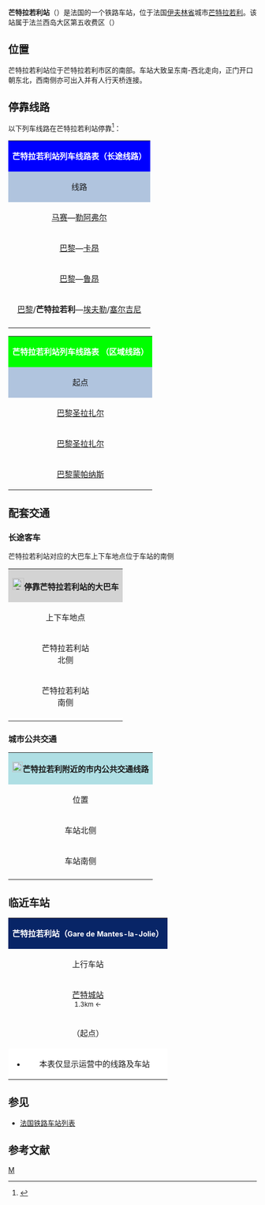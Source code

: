 {{Infobox station
|symbol_right={{SNCF logo}}
|name=芒特拉若利
|native_name=Gare de Mantes-la-Jolie
|native_name_lang=fr
|image=Gare de Mantes-la-Jolie-2014.jpg
|caption=芒特拉若利站主站房
|borough={{FRA}}[[伊夫林省|伊夫林省]][[芒特拉若利|芒特拉若利]]
|address=Place du 8 mai 1945,<br>78200 MANTES-LA-JOLIE
|coordinates={{coord|48|59|23|N|1|42|12|E|display=inline,title|scale:10000}}
|code=381509
|elevation=34
|architect=
|owned= {{SNCF logo}}
|structure=地面综合换乘车站
|opened=1843年5月9日
|closed=
|status=使用中
|operator= {{SNCF logo}}
|lines=[[巴黎－勒阿弗尔铁路|巴黎－勒阿弗尔铁路]]<br>[[芒特拉若利－瑟堡铁路|芒特拉若利－瑟堡铁路]]
|platforms=4
|tracks=8
|type=客运车站
|services=[[TGV|TGV]]<br>[[法国城际列车|INTERCITÉS]]<br>[[法国大区列车|TER]]<br>{{Transilien logo}} {{TransilienJ logo}} {{TransilienN logo}}
|passengers=9,213,166人次
|pass_year=2016年<ref>{{Cite web|url=https://ressources.data.sncf.com/explore/dataset/frequentation-gares/table/?sort=voyageurs_2014&q=mantes|title=Fréquentation en gares|accessdate=2018-11-14|author=SNCF|date=|language=fr|publisher=SNCF Open Data|archive-date=2018-11-15|archive-url=https://web.archive.org/web/20181115112807/https://ressources.data.sncf.com/explore/dataset/frequentation-gares/table/?sort=voyageurs_2014&q=mantes|dead-url=no}}</ref>
|pass_rank=b级
|other_services_collapsible=yes
|other_services={{Infobox|child=yes
|label1=<span style="background:#39A642"><span style="color:#FFFFFF">'''Tam en Yvelines'''</span></span>
|data1=<code><span style="background:#EE1D23"><span style="color:#FFFFFF">'''A'''</span></span></code> <code><span style="background:#0E0554"><span style="color:#FFFFFF">'''C'''</span></span></code> <code><span style="background:#F2706C"><span style="color:#FFFFFF">'''E'''</span></span></code> <code><span style="background:#009D4C"><span style="color:#FFFFFF">'''F'''</span></span></code> <code><span style="background:#0A55A3"><span style="color:#FFFFFF">'''I'''</span></span></code> <code><span style="background:#8781BD"><span style="color:#FFFFFF">'''J'''</span></span></code> <code><span style="background:#046E78"><span style="color:#FFFFFF">'''K'''</span></span></code> <code><span style="background:#E8C31D"><span style="color:#FFFFFF">'''M'''</span></span></code> <code><span style="background:#03B8A4"><span style="color:#FFFFFF">'''N'''</span></span></code> <code><span style="background:#9A4606"><span style="color:#FFFFFF">'''X'''</span></span></code> <code><span style="background:#A6CE39"><span style="color:#FFFFFF">'''Z'''</span></span></code> <code><span style="background:#6C6D70"><span style="color:#FFFFFF">'''21'''</span></span></code> <code><span style="background:#4D4880"><span style="color:#FFFFFF">'''26'''</span></span></code> <code><span style="background:#00899F"><span style="color:#FFFFFF">'''52'''</span></span></code>
|label2=<span style="background:#2267B6"><span style="color:#FFFFFF">'''Com'bus'''</span></span>
|data2=<span style="background:#FEC40E"><span style="color:#FFFFFF">'''P'''</span></span> <span style="background:#1D90D0"><span style="color:#FFFFFF">'''02A'''</span></span> <span style="background:#179176"><span style="color:#FFFFFF">'''02B'''</span></span> <span style="background:#9D248E"><span style="color:#FFFFFF">'''9'''</span></span> <span style="background:#C42661"><span style="color:#FFFFFF">'''15'''</span></span> <span style="background:#8FD1BF"><span style="color:#FFFFFF">'''22'''</span></span> <span style="background:#BBBBBB"><span style="color:#FFFFFF">'''90'''</span></span> <span style="background:#BBBBBB"><span style="color:#FFFFFF">'''91'''</span></span> 
|label3=<span style="background:#FF0000"><span style="color:#FFFFFF">'''{{lang|fr|Transdev Houdan}}'''</span></span>
|data3=<span style="background:#55B3E5"><span style="color:#FFFFFF">'''60'''</span></span> <span style="background:#1A8340"><span style="color:#FFFFFF">'''501'''</span></span>
|label4=<span style="background:#FF0000"><span style="color:#FFFFFF">'''{{lang|fr|Tourneux}}'''</span></span>
|data4=<span style="background:#55B3E5"><span style="color:#FFFFFF">'''80'''</span></span>
|label5=<span style="background:#005495"><span style="color:#FFFFFF">'''{{lang|fr|Hourtoule}}'''</span></span>
|data5=<span style="background:#55B3E5"><span style="color:#FFFFFF">'''78'''</span></span>
|label6=<span style="background:#55B3E5"><span style="color:#FFFFFF">'''Express A14'''</span></span>
|data6=<span style="background:#55B3E5"><span style="color:#FFFFFF">'''A14'''</span></span>
|label7=
|data7=
|label8=<span style="background:#FFFFFF"><span style="color:#004391">'''Ré'''</span></span><span style="background:#FFFFFF"><span style="color:#00C2FF">'''mi'''</span></span>
|data8=<span style="background:#FFFFFF"><span style="color:#000000">'''88'''</span></span>
|label9={{Noc logo}}
|data9=[[File:Paris_logo_noctilien_jms.svg|16x16px]]<span style="background:#BDD044"><span style="color:#000000">'''N151'''</span></span>
|label10=
|data10=
|label11=
|data11=
}}
}}
'''芒特拉若利站'''（{{lang-fr|Gare de Mantes-la-Jolie}}）是法国的一个铁路车站，位于法国[[伊夫林省|伊夫林省]]城市[[芒特拉若利|芒特拉若利]]。该站属于法兰西岛大区第五收费区（{{lang|fr|Zone 5}}）

==位置==

芒特拉若利站位于芒特拉若利市区的南部。车站大致呈东南-西北走向，正门开口朝东北，西南侧亦可出入并有人行天桥连接。

== 停靠线路 ==

{{动态列表|最后更新时间：2016年10月18日。本章节内容仅供参考，不排除因施工或罢工而引发的临时性变更。欢迎修正和补充}}

以下列车线路在芒特拉若利站停靠<ref>{{Cite web|url=http://www.sncf.com/fr/gare/horaires/mantes-la-jolie|title=MANTES-LA-JOLIE|accessdate=2016-10-18|author=SNCF|date=|language=法语|publisher=SNCF|archiveurl=https://web.archive.org/web/20161022140904/http://www.sncf.com/fr/gare/horaires/mantes-la-jolie|archivedate=2016-10-22|deadurl=yes}}</ref>：

{| class="wikitable mw-collapsible" 
|colspan="5" style="background:#0000FF" align="center" |{{SNCF logo}} <span style="color:#FFFFFF">'''芒特拉若利站列车线路表（长途线路）'''</span>
|-
!style="background:#B0C4DE"| 线路
!style="background:#B0C4DE"|车种
!style="background:#B0C4DE"|上一站
!style="background:#B0C4DE"|下一站
!style="background:#B0C4DE"|大致运行频率{{noteTag|name=noteA}}
|-
|[[马赛圣夏勒站|马赛]]—[[勒阿弗尔站|勒阿弗尔]]
| rowspan="1" align="center" |'''[[TGV|TGV]]'''
|[[凡尔赛尚铁站|凡尔赛]]
|[[鲁昂右岸站|鲁昂]]
|每天1趟
|-
|[[巴黎圣拉扎尔站|巴黎]]—[[卡昂站|卡昂]]
| rowspan="2" align="center" |'''[[法国城际列车|INTERCITÉS]]'''
|[[巴黎圣拉扎尔站|巴黎圣拉扎尔]]
|[[埃夫勒诺曼底站|埃夫勒]]
|每天1~2趟{{noteTag|name=noteB}}
|-
|[[巴黎圣拉扎尔站|巴黎]]—[[鲁昂右岸站|鲁昂]]
|[[巴黎圣拉扎尔站|巴黎圣拉扎尔]]
|[[韦尔农-吉维尼站|韦尔农]]
|每天7趟左右
|-
|[[巴黎圣拉扎尔站|巴黎]]/'''芒特拉若利'''—[[埃夫勒诺曼底站|埃夫勒]]/[[塞尔吉尼站|塞尔吉尼]]
| rowspan="1" align="center"|'''[[法国大区列车|TER]]'''
|[[巴黎圣拉扎尔站|巴黎圣拉扎尔]]/（起点）
|[[布雷瓦勒站|布雷瓦勒]]
|每天4~10趟
|-
|colspan="5" style="background:#FFFFFF"|{{noteFoot|1=
{{noteTag|name=noteA|1=在本栏中，往返1次为"1趟"；除特别标明外，其数据仅工作日有效，周末及节假日列车数量可能会减少}}
{{noteTag|name=noteB|1=周末及节假日停运}}
}}
|}

{| class="wikitable mw-collapsible"
|colspan="5" style="background:#00FF00" align="center" |{{SNCF logo}} <span style="color:#FFFFFF">'''芒特拉若利站列车线路表</span> <span style="color:#FFFFFF">（区域线路）'''</span>
|-
!style="background:#B0C4DE"|起点
!style="background:#B0C4DE"|上一站
!style="background:#B0C4DE"|线路
!style="background:#B0C4DE"|下一站
!style="background:#B0C4DE"|终点
|-
|[[巴黎圣拉扎尔站|巴黎圣拉扎尔]]
|[[芒特站|芒特]]
| rowspan="2" align="center"|{{Transilien logo}} {{TransilienJ logo}}
|（终点）
|（终点）
|-
|[[巴黎圣拉扎尔站|巴黎圣拉扎尔]]
|[[芒特站|芒特]]
|[[塞纳河畔罗尼站|塞纳河畔罗尼]]
|[[维尔农站|维尔农]]
|-
|[[巴黎蒙帕纳斯站|巴黎蒙帕纳斯]]
|[[埃波讷-梅济耶尔站|埃波讷]]
| rowspan="1" align="center"|{{Transilien logo}} {{TransilienL logo}}
|（终点）
|（终点）<ref>{{Cite web|url=https://www.transilien.com/lignes/rer-trains/ligne-J|title=Ligne J|accessdate=2016-10-18|author=Transilien|date=|language=法语|publisher=Transilien|archive-date=2017-11-07|archive-url=https://web.archive.org/web/20171107003645/https://www.transilien.com/lignes/rer-trains/ligne-J|dead-url=no}}</ref>
|}

==配套交通==
===长途客车===

芒特拉若利站对应的大巴车上下车地点位于车站的南侧

{| class="wikitable mw-collapsible" 
|colspan="3" align="center" style="background:#D3D3D3" |[[File:BSicon_BUS.svg|24x24px]]'''停靠芒特拉若利站的大巴车'''
|-
!align="center" |上下车地点
!align="center" |运营单位
!align="center" |线路及主要目的地{{noteTag|name=noteA}}
|-
|rowspan="3" align="center"|芒特拉若利站<br>北侧
|align="center"|{{Noc logo}}
|
[[File:Paris_logo_noctilien_jms.svg|16x16px]]<span style="background:#BDD044"><span style="color:#000000">'''N151'''</span></span>[[莱米罗|莱米罗]]{{.w}}[[塞纳河畔维尔讷伊|塞纳河畔维尔讷伊]]{{.w}}[[塞纳河畔特列勒|塞纳河畔特列勒]]{{.w}}[[普瓦西|普瓦西]]{{.w}}[[巴黎圣拉扎尔站|巴黎]]
|-
|align="center"|{{link-fr|A14高速快线|Réseau de bus Express A14}}<br><span style="background:#55B3E5"><span style="color:#FFFFFF">'''Express A14'''</span></span>
|<span style="background:#55B3E5"><span style="color:#FFFFFF">'''A14'''</span></span> [[拉德芳斯|拉德芳斯]]
|-
|align="center"|{{link-fr|科姆巴士|Réseau de bus Com'Bus}}<br><span style="background:#2267B6"><span style="color:#FFFFFF">'''Com'bus'''</span></span>
|
<span style="background:#8FD1BF"><span style="color:#FFFFFF">'''22'''</span></span> [[普瓦西|普瓦西]]{{.w}}[[圣日耳曼昂莱站|圣日耳曼昂莱]]
|-
| rowspan="5" align="center" |芒特拉若利站<br>南侧
|align="center"|{{link-fr|中央-卢瓦尔河谷大区城际客运|Réseau de mobilité interurbaine}}<br><span style="background:#FFFFFF"><span style="color:#004391">'''Ré'''</span></span><span style="background:#FFFFFF"><span style="color:#00C2FF">'''mi'''</span></span>
|
<span style="background:#FFFFFF"><span style="color:#000000">'''88'''</span></span> [[苏安德尔|苏安德尔]]{{.w}}[[蒙德勒维尔|蒙德勒维尔]]{{.w}}[[阿内|阿内]]{{.w}}[[德勒站|德勒]]
|-
|align="center"|{{link-fr|法国交通发展集团 (乌当)|Établissement Transdev de Houdan}}<br><span style="background:#FF0000"><span style="color:#FFFFFF">'''{{lang|fr|Transdev Houdan}}'''</span></span>
|
<span style="background:#55B3E5"><span style="color:#FFFFFF">'''60'''</span></span> {{.w}}{{link-fr|塞普特伊|Septeuil}}{{.w}}[[塔夸尼耶尔|塔夸尼耶尔]]{{.w}}[[里什堡_(伊夫林省)|里什堡]]{{.w}}[[乌当|乌当]]{{.w}}[[阿丹维尔|阿丹维尔]]{{.w}}[[赖泽|赖泽]]{{.w}}[[加兹朗|加兹朗]]{{.w}}[[朗布依埃站|朗布依埃]]{{noteTag|name=noteC}}<br>
<span style="background:#1A8340"><span style="color:#FFFFFF">'''501'''</span></span> [[塞纳河畔梅济耶尔|塞纳河畔梅济耶尔]]{{.w}}[[埃波讷|埃波讷]]{{.w}}[[欧贝让维尔|欧贝让维尔]]{{.w}}[[伊夫林地区圣康坦-蒙蒂尼勒布勒托讷站|伊夫林地区圣康坦]]{{noteTag|name=noteC}}
|-
|align="center" |{{link-fr|乌尔图勒|Hourtoule}}<br><span style="background:#005495"><span style="color:#FFFFFF">'''{{lang|fr|Hourtoule}}'''</span></span>
|
<span style="background:#55B3E5"><span style="color:#FFFFFF">'''78'''</span></span> [[欧图耶|欧图耶]]{{.w}}[[诺夫勒堡|诺夫勒堡]]{{.w}}[[普莱西尔|普莱西尔]]{{.w}}[[埃朗库尔|埃朗库尔]]{{.w}}[[特拉普|特拉普]]{{.w}}[[伊夫林地区圣康坦|伊夫林地区圣康坦]]{{noteTag|name=noteD}}
|-
|align="center"|{{link-fr|图尔讷客运|Autocars Tourneux}}<br><span style="background:#FF0000"><span style="color:#FFFFFF">'''{{lang|fr|Tourneux}}'''</span></span>
|
<span style="background:#55B3E5"><span style="color:#FFFFFF">'''80'''</span></span> [[莱米罗站|莱米罗]]{{.w}}[[塞纳河畔梅济耶尔|塞纳河畔梅济耶尔]]{{.w}}[[埃波讷|埃波讷]]{{.w}}[[欧贝让维尔|欧贝让维尔]]{{.w}}[[伊夫林地区默朗|默朗]]{{.w}}[[塞尔吉省府站|塞尔吉]]<br>
|-
|align="center" |[[SNCF|SNCF]]
|（''当某条铁路线施工或罢工时，SNCF可能会提供途径该线路沿途站点的大巴车''{{noteTag|name=noteB}}）
|-
|colspan="3" style="background:#FFFFFF"|{{noteFoot|1=
{{noteTag|name=noteA|1=本栏不包括可以联程中转前往的目的地}}
{{noteTag|name=noteB|1=其车票可与SNCF的同线路车票通用}}
{{noteTag|name=noteC|1=周六、周日及节假日停运}}
{{noteTag|name=noteD|1=周日及节假日停运}}
}}
|}

===城市公共交通===

{| class="wikitable mw-collapsible" 
|colspan="4" align="center" style="background:#AFDFE4"|[[File:Bus-logo.svg|21x21px]]'''芒特拉若利附近的市内公共交通线路'''
|-
!align="center" |位置
!align="center" |公交车站名称
!align="center" |运营单位
!align="center" |停靠线路{{noteTag|name=noteA}}<ref>{{Cite web|url=https://www.bus-tam.fr/plan-reseau|title=Plan du réseau - valable à partir du 29 août 2016|accessdate=2016-10-18|author=Tam en Yvelines|date=|language=法语|publisher=|archive-date=2021-02-01|archive-url=https://web.archive.org/web/20210201160915/https://www.bus-tam.fr/plan-reseau|dead-url=no}}</ref>
|-
|rowspan="2" align="center" |车站北侧
|rowspan="2" align="center" |{{lang|fr|Gare routière de Mantes-la-Jolie}}<br><span style="font-size:small">芒特拉若利汽车站</span>
|align="center" |{{link-fr|科姆巴士|Réseau de bus Com'Bus}}<br><span style="background:#2267B6"><span style="color:#FFFFFF">'''Com'bus'''</span></span> 
|
<span style="background:#FEC40E"><span style="color:#FFFFFF">'''P'''</span></span> '''[[芒特拉若利|芒特拉若利]]'''-汽车站 ↔ '''[[加让维尔|加让维尔]]'''-阿贝尔·卡谬斯初级中学{{noteTag|name=noteB}}<br>
<span style="background:#1D90D0"><span style="color:#FFFFFF">'''02A'''</span></span> '''[[芒特拉若利|芒特拉若利]]'''-汽车站 ↔ '''{{link-fr|塞纳河畔博涅尔|Bonnières-sur-Seine}}'''-社会中心{{noteTag|name=noteC}}<br>
<span style="background:#179176"><span style="color:#FFFFFF">'''02B'''</span></span> '''[[芒特拉若利|芒特拉若利]]'''-汽车站 ↔ '''[[弗勒讷斯|弗勒讷斯]]'''-社会中心{{noteTag|name=noteC}}<br>
<span style="background:#9D248E"><span style="color:#FFFFFF">'''9'''</span></span> '''[[芒特拉若利|芒特拉若利]]'''-汽车站 ↔ '''[[伊夫林地区默朗|默朗]]'''-韦克桑广场{{noteTag|name=noteC}}<br>
<span style="background:#C42661"><span style="color:#FFFFFF">'''15'''</span></span> '''[[芒特拉若利|芒特拉若利]]'''-汽车站 ↔ '''[[福兰维尔-代讷蒙|代讷蒙]]'''-圣马丁路口{{noteTag|name=noteC}}<br>
<span style="background:#BBBBBB"><span style="color:#FFFFFF">'''90'''</span></span> <span style="background:#BBBBBB"><span style="color:#FFFFFF">'''91'''</span></span> （校车路线）
|-
|rowspan="2" align="center" |{{link-fr|伊夫林地区芒特城市公共交通|Tam en Yvelines}}<br><span style="background:#39A642"><span style="color:#FFFFFF">'''Tam en Yvelines'''</span></span>
|
<code><span style="background:#EE1D23"><span style="color:#FFFFFF">'''A'''</span></span></code> '''[[芒特拉若利|芒特拉若利]]'''-汽车站 ↔ '''[[芒特拉若利|芒特拉若利]]'''-弗朗索瓦·凯奈医院 / '''[[塞纳河畔罗尼|塞纳河畔罗尼]]'''-[[塞纳河畔罗尼站|火车站]]<br>
<code><span style="background:#0E0554"><span style="color:#FFFFFF">'''C'''</span></span></code> '''[[芒特拉若利|芒特拉若利]]'''-汽车站 ↔ '''[[芒特拉若利|芒特拉若利]]'''-富凯港<br>
<code><span style="background:#009D4C"><span style="color:#FFFFFF">'''F'''</span></span></code> '''[[芒特拉若利|芒特拉若利]]'''-汽车站 （市区环线）{{noteTag|name=noteC}}<br>
<code><span style="background:#03B8A4"><span style="color:#FFFFFF">'''N'''</span></span></code> '''[[芒特拉若利|芒特拉若利]]'''-汽车站 ↔ '''[[盖维尔|盖维尔]]'''-塞讷维尔广场{{noteTag|name=noteB}}<br>
<code><span style="background:#9A4606"><span style="color:#FFFFFF">'''X'''</span></span></code> '''[[芒特拉若利|芒特拉若利]]'''-汽车站 ↔ '''[[芒特拉若利|芒特拉若利]]'''-亨利·克莱里斯<br>
<code><span style="background:#A6CE39"><span style="color:#FFFFFF">'''Z'''</span></span></code> '''[[芒特拉若利|芒特拉若利]]'''-汽车站 ↔ '''[[比什莱|比什莱]]'''-贝阿恩{{noteTag|name=noteC}}<br>
<code><span style="background:#6C6D70"><span style="color:#FFFFFF">'''21'''</span></span></code> '''[[芒特拉若利|芒特拉若利]]'''-汽车站 ↔ '''[[利迈|利迈]]'''-孔多尔塞高级中学{{noteTag|name=noteC}}{{noteTag|name=noteD}}<br>
<code><span style="background:#00899F"><span style="color:#FFFFFF">'''52'''</span></span></code> '''[[芒特拉若利|芒特拉若利]]'''-汽车站 ↔ '''[[利迈|利迈]]'''-拉法基中心/'''[[丰特奈圣佩尔|丰特奈圣佩尔]]'''-教堂{{noteTag|name=noteB}}<br>
|-
|align="center" |车站南侧
|align="center" |{{lang|fr|Gare routière de Mantes-la-Ville}}<br><span style="font-size:small">芒特城汽车站</span>
|
<code><span style="background:#F2706C"><span style="color:#FFFFFF">'''E'''</span></span></code> '''[[芒特城|芒特城]]'''-汽车站 ↔ '''[[芒特城|芒特城]]'''-圣艾蒂安{{noteTag|name=noteB}}<br>
<code><span style="background:#0A55A3"><span style="color:#FFFFFF">'''I'''</span></span></code> '''[[芒特城|芒特城]]'''-汽车站 ↔ '''[[马尼昂维尔|马尼昂维尔]]'''-碎石刷{{noteTag|name=noteB}}<br>
<code><span style="background:#8781BD"><span style="color:#FFFFFF">'''J'''</span></span></code> '''[[芒特城|芒特城]]'''-汽车站 ↔ '''Buchelay'''-勒内·雷诺<br>
<code><span style="background:#046E78"><span style="color:#FFFFFF">'''K'''</span></span></code> '''[[利迈|利迈]]'''-孔多尔塞高级中学/'''[[芒特城|芒特城]]'''-汽车站 ↔ '''Buchelay'''-勒内·雷诺<br>
<code><span style="background:#E8C31D"><span style="color:#FFFFFF">'''M'''</span></span></code> '''{{link-fr|比舍来|Buchelay}}'''-高新园/'''[[芒特城|芒特城]]'''-汽车站 ↔ '''[[芒特城|芒特城]]'''-河谷领主<br>
<code><span style="background:#4D4880"><span style="color:#FFFFFF">'''26'''</span></span></code> '''[[芒特拉若利|芒特拉若利]]'''-圣埃克絮佩里高级中学 ↔ '''[[马尼昂维尔|马尼昂维尔]]'''-桑戈尔高级中学{{noteTag|name=noteC}}{{noteTag|name=noteD}}
|-
|colspan="4" style="background:#FFFFFF"|{{noteFoot|1=
{{noteTag|name=noteA|1='''粗体字'''代表该站所在的市镇；中文名称非官方正式翻译，仅供参考}}
{{noteTag|name=noteB|1=周日及节假日停运}}
{{noteTag|name=noteC|1=周六、周日及节假日停运}}
{{noteTag|name=noteD|1=仅学生上课（Période scolaire）期间运行}}
}}
|}

==临近车站==

{|class="wikitable mw-collapsible" style="margin: 0 auto; width:42em;"
|colspan="3"  style="background:#082567" align="center"|<span style="color:#FFFFFF">'''芒特拉若利站（<span style="font-size:11pt;">Gare de Mantes-la-Jolie</span>）'''</span>
|-
!上行车站
!线路
!下行车站
|-
|align="center" |[[芒特城站|芒特城站]]<br><span style="font-size:small">1.3km ←</span>
|align="center" |'''[[巴黎－勒阿弗尔铁路|巴黎－勒阿弗尔铁路]]'''
|align="center" |[[塞纳河畔罗尼站|塞纳河畔罗尼站]]<br><span style="font-size:small">→ 5.5km</span>
|-
|align="center" |（起点）
|align="center" |'''[[芒特拉若利－瑟堡铁路|芒特拉若利－瑟堡铁路]]'''
|align="center" |[[布雷瓦勒站|布雷瓦勒站]]<br><span style="font-size:small">→ 13.6km</span>
|-
|colspan="3" style="background:#FFFFFF"|
*本表仅显示运营中的线路及车站
|}

==参见==
* [[法国铁路车站列表|法国铁路车站列表]]

== 参考文献 ==
{{Reflist}}

{{法国主要火车站列表}}

[[Category:伊夫林省鐵路車站|M]]
